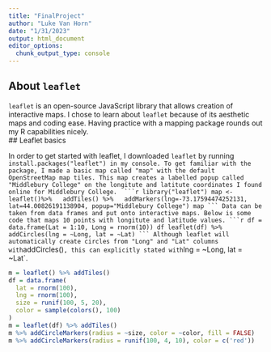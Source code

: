 ```yaml
---
title: "FinalProject"
author: "Luke Van Horn"
date: "1/31/2023"
output: html_document
editor_options: 
  chunk_output_type: console
---
```

## About `leaflet`  
`leaflet` is an open-source JavaScript library that allows creation of interactive maps. I chose to learn about `leaflet` because of its aesthetic maps and coding ease. Having practice with a mapping package rounds out my R capabilities nicely.  
## Leaflet basics

In order to get started with leaflet, I downloaded `leaflet` by running `install.packages("leaflet") in my console. To get familiar with the package, I made a basic map called "map" with the default OpenStreetMap map tiles. This map creates a labelled popup called "Middlebury College" on the longitute and latitute coordinates I found online for Middlebury College. 
```r
library("leaflet")
map <- leaflet()%>%
  addTiles() %>%
  addMarkers(lng=-73.17594474252131, lat=44.00826191138904, popup="Middlebury College")
map
```
Data can be taken from data frames and put onto interactive maps. Below is some code that maps 10 points with longitute and latitude values.
```r
df = data.frame(Lat = 1:10, Long = rnorm(10))
df
leaflet(df) %>% addCircles(lng = ~Long, lat = ~Lat)
```
Although leaflet will automatically create circles from "Long" and "Lat" columns with `addCircles()`, this can explicitly stated with `lng = ~Long, lat = ~Lat`.

```r
m = leaflet() %>% addTiles()
df = data.frame(
  lat = rnorm(100),
  lng = rnorm(100),
  size = runif(100, 5, 20),
  color = sample(colors(), 100)
)
m = leaflet(df) %>% addTiles()
m %>% addCircleMarkers(radius = ~size, color = ~color, fill = FALSE)
m %>% addCircleMarkers(radius = runif(100, 4, 10), color = c('red'))

```


